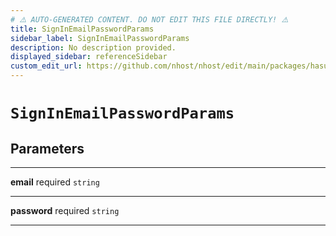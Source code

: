 ```yaml
---
# ⚠️ AUTO-GENERATED CONTENT. DO NOT EDIT THIS FILE DIRECTLY! ⚠️
title: SignInEmailPasswordParams
sidebar_label: SignInEmailPasswordParams
description: No description provided.
displayed_sidebar: referenceSidebar
custom_edit_url: https://github.com/nhost/nhost/edit/main/packages/hasura-auth-js/src/types/client.ts#L30
---
```


# `SignInEmailPasswordParams`

## Parameters

---

**<span className="parameter-name">email</span>** <span className="optional-status">required</span> <code>string</code>

---

**<span className="parameter-name">password</span>** <span className="optional-status">required</span> <code>string</code>

---
